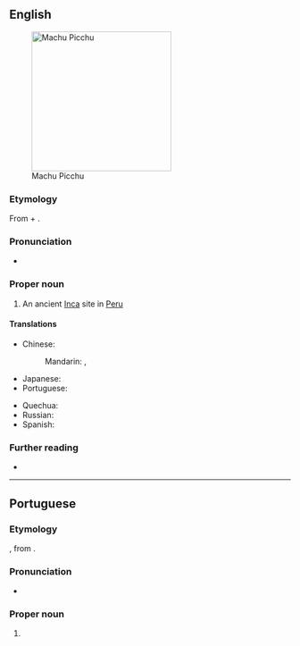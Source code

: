 ==English==
[[File:80 - Machu Picchu - Juin 2009 - edit.jpg|250px|thumb|Machu Picchu]]

===Etymology===
From {{der|en|qu|machu|t=old, ancient}} + {{m|qu|pikchu|t=mountain, peak}}.

===Pronunciation===
* {{IPA|/ˌmɑːtʃuː ˈpiːtʃuː/|/ˌmɑːtʃuː ˈpiːktʃuː/|lang=en}}

===Proper noun===
{{en-proper noun|head=Machu Picchu}}

# An ancient [[Inca]] site in [[Peru]]

====Translations====
{{trans-top|an ancient Inca site in Peru}}
* Chinese:
*: Mandarin: {{t|cmn|馬丘比丘|sc=Hani}}, {{t|cmn|马丘比丘|tr=Mǎqiūbǐqiū|sc=Hani}}
* Japanese: {{t|ja|マチュピチュ|tr=Machupichu|sc=Jpan}}
* Portuguese: {{t|pt|Machu Picchu|f}}
{{trans-mid}}
* Quechua: {{t|qu|Machu Pikchu}}
* Russian: {{t|ru|Ма́чу-Пи́кчу|m}}
* Spanish: {{t|es|Machu Picchu}}
{{trans-bottom}}

===Further reading===
* {{pedia}}

----

==Portuguese==

===Etymology===
{{bor|pt|es|Machu Picchu}}, from {{der|pt|qu|[[machu]] [[pikchu]]||old mountain}}.

===Pronunciation===
* {{a|Brazil}} {{IPA|/ˈma.t͡ʃu ˈpi.t͡ʃu/|lang=pt}}

===Proper noun===
{{pt-proper noun|f}}

# {{place|pt|ancient city|of the Incas|in|c/Peru|t1=Machu Picchu}}
